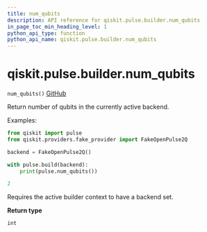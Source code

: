 ```yaml
---
title: num_qubits
description: API reference for qiskit.pulse.builder.num_qubits
in_page_toc_min_heading_level: 1
python_api_type: function
python_api_name: qiskit.pulse.builder.num_qubits
---
```


# qiskit.pulse.builder.num\_qubits

<span id="qiskit.pulse.builder.num_qubits" />

`num_qubits()` [GitHub](https://github.com/qiskit/qiskit/tree/stable/0.23/qiskit/pulse/builder.py "view source code")

Return number of qubits in the currently active backend.

Examples:

```python
from qiskit import pulse
from qiskit.providers.fake_provider import FakeOpenPulse2Q

backend = FakeOpenPulse2Q()

with pulse.build(backend):
    print(pulse.num_qubits())
```

```python
2
```

<Admonition title="Note" type="note">
  Requires the active builder context to have a backend set.
</Admonition>

**Return type**

`int`

